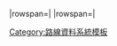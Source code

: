 |rowspan={{{rs|1}}}|{{{operator}}}
|rowspan={{{rs|1}}}|{{{routeno}}}{{{nummark|}}}<noinclude>[[Category:路線資料系統模板]]</noinclude>